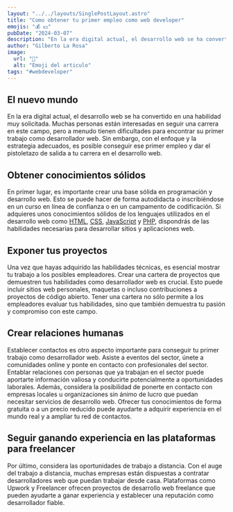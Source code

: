 ---
layout: "../../layouts/SinglePostLayout.astro"
title: "Como obtener tu primer empleo como web developer"
emojis: "💰 💵"
pubDate: "2024-03-07"
description: "En la era digital actual, el desarrollo web se ha convertido en una habilidad muy solicitada."
author: "Gilberto La Rosa"
image:
  url: "💼"
  alt: "Emoji del articulo"
tags: "#webdeveloper"
---

## El nuevo mundo

En la era digital actual, el desarrollo web se ha convertido en una habilidad muy solicitada. Muchas personas están interesadas en seguir una carrera en este campo, pero a menudo tienen dificultades para encontrar su primer trabajo como desarrollador web. Sin embargo, con el enfoque y la estrategia adecuados, es posible conseguir ese primer empleo y dar el pistoletazo de salida a tu carrera en el desarrollo web.

## Obtener conocimientos sólidos

En primer lugar, es importante crear una base sólida en programación y desarrollo web. Esto se puede hacer de forma autodidacta o inscribiéndose en un curso en línea de confianza o en un campamento de codificación. Si adquieres unos conocimientos sólidos de los lenguajes utilizados en el desarrollo web como [HTML](https://es.wikipedia.org/wiki/HTML), [CSS](https://es.wikipedia.org/wiki/CSS), [JavaScript](https://es.wikipedia.org/wiki/JavaScript) y [PHP](https://es.wikipedia.org/wiki/PHP), dispondrás de las habilidades necesarias para desarrollar sitios y aplicaciones web.

## Exponer tus proyectos

Una vez que hayas adquirido las habilidades técnicas, es esencial mostrar tu trabajo a los posibles empleadores. Crear una cartera de proyectos que demuestren tus habilidades como desarrollador web es crucial. Esto puede incluir sitios web personales, maquetas o incluso contribuciones a proyectos de código abierto. Tener una cartera no sólo permite a los empleadores evaluar tus habilidades, sino que también demuestra tu pasión y compromiso con este campo.

## Crear relaciones humanas

Establecer contactos es otro aspecto importante para conseguir tu primer trabajo como desarrollador web. Asiste a eventos del sector, únete a comunidades online y ponte en contacto con profesionales del sector. Entablar relaciones con personas que ya trabajan en el sector puede aportarte información valiosa y conducirte potencialmente a oportunidades laborales. Además, considera la posibilidad de ponerte en contacto con empresas locales u organizaciones sin ánimo de lucro que puedan necesitar servicios de desarrollo web. Ofrecer tus conocimientos de forma gratuita o a un precio reducido puede ayudarte a adquirir experiencia en el mundo real y a ampliar tu red de contactos.

## Seguir ganando experiencia en las plataformas para freelancer

Por último, considera las oportunidades de trabajo a distancia. Con el auge del trabajo a distancia, muchas empresas están dispuestas a contratar desarrolladores web que puedan trabajar desde casa. Plataformas como Upwork y Freelancer ofrecen proyectos de desarrollo web freelance que pueden ayudarte a ganar experiencia y establecer una reputación como desarrollador fiable.
